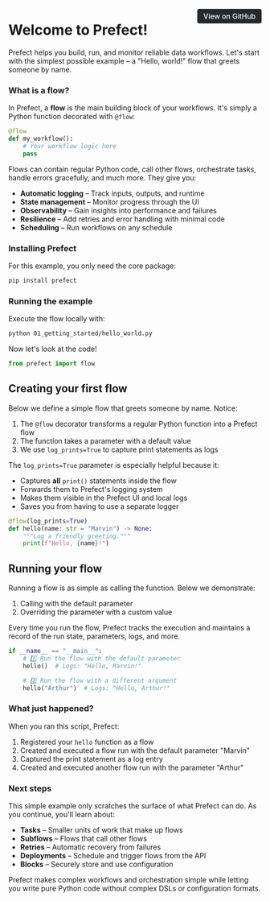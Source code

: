 <a href="https://github.com/griggz/prefect-examples-test/blob/main/examples/01_getting_started/01_hello_world.py" target="_blank" style="float: right; padding: 6px 12px; background-color: #24292e; color: #ffffff; border-radius: 4px; text-decoration: none; font-size: 0.875rem; font-weight: 500;">View on GitHub</a>


# Welcome to Prefect!

Prefect helps you build, run, and monitor reliable data workflows. Let's start with 
the simplest possible example – a "Hello, world!" flow that greets someone by name.

### What is a flow?

In Prefect, a **flow** is the main building block of your workflows. It's simply a 
Python function decorated with `@flow`:

```python
@flow
def my_workflow():
    # Your workflow logic here
    pass
```

Flows can contain regular Python code, call other flows, orchestrate tasks, handle 
errors gracefully, and much more. They give you:

* **Automatic logging** – Track inputs, outputs, and runtime
* **State management** – Monitor progress through the UI
* **Observability** – Gain insights into performance and failures
* **Resilience** – Add retries and error handling with minimal code
* **Scheduling** – Run workflows on any schedule

### Installing Prefect

For this example, you only need the core package:

```bash
pip install prefect
```

### Running the example

Execute the flow locally with:

```bash
python 01_getting_started/hello_world.py
```

Now let's look at the code!

```python
from prefect import flow


```

## Creating your first flow

Below we define a simple flow that greets someone by name. Notice:

1. The `@flow` decorator transforms a regular Python function into a Prefect flow
2. The function takes a parameter with a default value
3. We use `log_prints=True` to capture print statements as logs

The `log_prints=True` parameter is especially helpful because it:
* Captures **all** `print()` statements inside the flow
* Forwards them to Prefect's logging system
* Makes them visible in the Prefect UI and local logs
* Saves you from having to use a separate logger

```python
@flow(log_prints=True)
def hello(name: str = "Marvin") -> None:
    """Log a friendly greeting."""
    print(f"Hello, {name}!")


```

## Running your flow

Running a flow is as simple as calling the function. Below we demonstrate:

1. Calling with the default parameter
2. Overriding the parameter with a custom value

Every time you run the flow, Prefect tracks the execution and maintains a record 
of the run state, parameters, logs, and more.

```python
if __name__ == "__main__":
    # 1️⃣ Run the flow with the default parameter
    hello()  # Logs: "Hello, Marvin!"

    # 2️⃣ Run the flow with a different argument
    hello("Arthur")  # Logs: "Hello, Arthur!"

```

### What just happened?

When you ran this script, Prefect:

1. Registered your `hello` function as a flow
2. Created and executed a flow run with the default parameter "Marvin"
3. Captured the print statement as a log entry
4. Created and executed another flow run with the parameter "Arthur"

### Next steps

This simple example only scratches the surface of what Prefect can do. As you 
continue, you'll learn about:

* **Tasks** – Smaller units of work that make up flows
* **Subflows** – Flows that call other flows
* **Retries** – Automatic recovery from failures
* **Deployments** – Schedule and trigger flows from the API
* **Blocks** – Securely store and use configuration

Prefect makes complex workflows and orchestration simple while letting you 
write pure Python code without complex DSLs or configuration formats.
